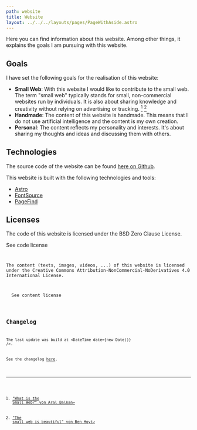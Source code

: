 ```yaml
---
path: website
title: Website
layout: ../../../layouts/pages/PageWithAside.astro
---
```



Here you can find information about this website. Among other things, it explains the goals I am pursuing with this website.

## Goals

I have set the following goals for the realisation of this website:

- **Small Web**: With this website I would like to contribute to the small web. The term "small web" typically stands for small, non-commercial websites run by individuals. It is also about sharing knowledge and creativity without relying on advertising or tracking. [^1] [^2]
- **Handmade**: The content of this website is handmade. This means that I do not use artificial intelligence and the content is my own creation.
- **Personal**: The content reflects my personality and interests. It's about sharing my thoughts and ideas and discussing them with others.

## Technologies

The source code of the website can be found [here on Github](https://github.com/openscript/r.obin.ch).

This website is built with the following technologies and tools:

- [Astro](https://astro.build)
- [FontSource](https://fontsource.org)
- [PageFind](https://pagefind.app)

## Licenses

The code of this website is licensed under the BSD Zero Clause License.

<Foldable>
  <span slot="title">See code license</span>
  <Code code={CodeLicense} lang="plaintext" theme="github-light" />
</Foldable>

The content (texts, images, videos, ...) of this website is licensed under the Creative Commons Attribution-NonCommercial-NoDerivatives 4.0 International License.

<Foldable>
  <span slot="title">See content license</span>
  <Code code={ContentLicense} lang="plaintext" theme="github-light" />
</Foldable>

## Changelog

The last update was build at <DateTime date={new Date()} />.

See the changelog [here](https://github.com/openscript/r.obin.ch/blob/master/CHANGELOG.md).

[^1]: ["What is the Small Web?" von Aral Balkan](https://ar.al/2020/08/07/what-is-the-small-web/)

[^2]: ["The small web is beautiful" von Ben Hoyt](https://benhoyt.com/writings/the-small-web-is-beautiful/)
